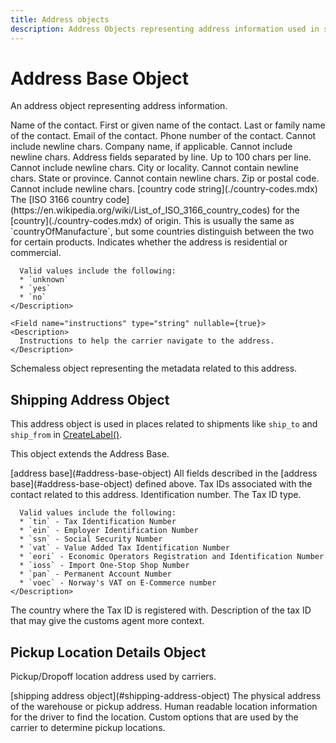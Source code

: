 ```yaml
---
title: Address objects
description: Address Objects representing address information used in shipments.
---
```


Address Base Object
===============================================
An address object representing address information.

<Reference>

  <Field name="name" type="string" nullable={true}>
    <Description>
      Name of the contact.
    </Description>
  </Field>

  <Field name="first_name" type="string" nullable={true}>
    <Description>
      First or given name of the contact.
    </Description>
  </Field>

  <Field name="last_name" type="string" nullable={true}>
    <Description>
      Last or family name of the contact.
    </Description>
  </Field>

  <Field name="email" type="string" nullable={true}>
    <Description>
      Email of the contact.
    </Description>
  </Field>

  <Field name="phone_number" type="string" nullable={true}>
    <Description>
      Phone number of the contact. Cannot include newline chars.
    </Description>
  </Field>

  <Field name="company_name" type="string" nullable={true}>
    <Description>
        Company name, if applicable. Cannot include newline chars.
    </Description>
  </Field>

  <Field name="address_lines[]" type="string[]" nullable={true}>
    <Description>
      Address fields separated by line. Up to 100 chars per line. Cannot include newline chars.
    </Description>
  </Field>

  <Field name="city_locality" type="string" nullable={true}>
    <Description> 
      City or locality. Cannot contain newline chars.
    </Description>
  </Field>

  <Field name="state_province" type="string" nullable={true}>
    <Description>
      State or province. Cannot contain newline chars.
    </Description>
  </Field>

  <Field name="postal_code" type="string" nullable={false}>
    <Description>
      Zip or postal code. Cannot include newline chars.
    </Description>
  </Field>

  <Field name="country_code" nullable={false}>
    <Type>
      [country code string](./country-codes.mdx)
    </Type>
    <Description>
      The [ISO 3166 country code](https://en.wikipedia.org/wiki/List_of_ISO_3166_country_codes) for the [country](./country-codes.mdx) of origin. This is usually the same as `countryOfManufacture`, but some countries distinguish between the two for certain products.
    </Description>
  </Field>

  <Field name="address_residential_indicator" type="string" nullable={true}>
    <Description>
      Indicates whether the address is residential or commercial.

      Valid values include the following:
      * `unknown`
      * `yes`
      * `no`
    </Description>
  </Field>

    <Field name="instructions" type="string" nullable={true}>
    <Description>
      Instructions to help the carrier navigate to the address.
    </Description>
  </Field>

  <Field name="address_metadata" type="object" nullable={true}>
    <Description>
      Schemaless object representing the metadata related to this address.
    </Description>
  </Field>

</Reference>

Shipping Address Object
---------------------------
This address object is used in places related to shipments like `ship_to` and `ship_from` in [CreateLabel()](./methods/create-label.mdx).

This object extends the Address Base.


<Reference>

  <Field name="...Address Base" nullable={false}>
    <Type>
      [address base](#address-base-object)
    </Type>
    <Description>
      All fields described in the [address base](#address-base-object) defined above.
    </Description>
  </Field>

  <Field name="tax_identifiers" type="object" nullable={true}>
    <Description>
      Tax IDs associated with the contact related to this address.
    </Description>
  </Field>

  <Field name="tax_identifiers.id" type="string" nullable={false}>
    <Description>
      Identification number.
    </Description>
  </Field>

  <Field name="tax_identifiers.type" type="string" nullable={false}>
    <Description>
      The Tax ID type.

      Valid values include the following:
      * `tin` - Tax Identification Number
      * `ein` - Employer Identification Number
      * `ssn` - Social Security Number
      * `vat` - Value Added Tax Identification Number
      * `eori` - Economic Operators Registration and Identification Number
      * `ioss` - Import One-Stop Shop Number
      * `pan` - Permanent Account Number
      * `voec` - Norway's VAT on E-Commerce number
    </Description>
  </Field>

  <Field name="tax_identifiers.registration_county" type="string" nullable={true}>
    <Description>
      The country where the Tax ID is registered with.
    </Description>
  </Field>

  <Field name="tax_identifiers.description" type="string" nullable={true}>
    <Description>
      Description of the tax ID that may give the customs agent more context.
    </Description>
  </Field>

</Reference>

Pickup Location Details Object
---------------------------
Pickup/Dropoff location address used by carriers.

<Reference>

  <Field name="pickup_address" nullable={true}>
    <Type>
      [shipping address object](#shipping-address-object)
    </Type>
    <Description>
      The physical address of the warehouse or pickup address.
    </Description>
  </Field>

  <Field name="location_notes" type="string" nullable={true}>
    <Description>
      Human readable location information for the driver to find the location.
    </Description>
  </Field>

  <Field name="pickup_options" type="object" nullable={true}>
    <Description>
      Custom options that are used by the carrier to determine pickup locations.
    </Description>
  </Field>

</Reference>